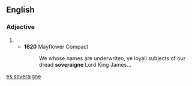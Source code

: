 ==English==

===Adjective===
{{head|en|adjective}}

# {{archaic spelling of|sovereign}}
#* '''1620''' Mayflower Compact
#*: We whose names are underwriten, ye loyall subjects of our dread '''soveraigne''' Lord King James...

[[es:soveraigne]]